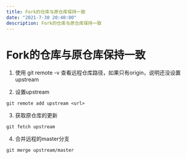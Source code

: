 ```yaml
---
title: Fork的仓库与原仓库保持一致
date: "2021-7-30 20:40:00"
description: Fork的仓库与原仓库保持一致
---
```


# Fork的仓库与原仓库保持一致

1. 使用 git remote -v 查看远程仓库路径，如果只有origin，说明还没设置upstream


2. 设置upstream

```
git remote add upstream <url>
```

3. 获取原仓库的更新

```
git fetch upstream
```

4. 合并远程的master分支

```
git merge upstream/master
```
